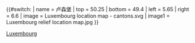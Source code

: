 {{#switch:{{{1}}}
| name   = 卢森堡
| top    = 50.25
| bottom = 49.4
| left   = 5.65
| right  = 6.6
| image  = Luxembourg location map - cantons.svg
| image1 = Luxembourg relief location map.jpg
}}<noinclude>{{Location map/Info|Luxembourg}}
{{Documentation}}
[[Category:地理位置圖模板|Luxembourg]]
</noinclude>